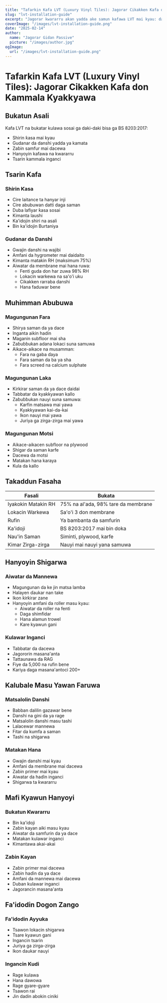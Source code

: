 ```yaml
---
title: "Tafarkin Kafa LVT (Luxury Vinyl Tiles): Jagorar Cikakken Kafa don Kammala Kyakkyawa"
slug: "lvt-installation-guide"
excerpt: "Jagorar kwararru akan yadda ake samun kafawa LVT mai kyau: daga shirin ƙasa zuwa kammala ƙarshe, bisa ga ka'idojin BS 8203:2017 don samun sakamako mai ɗorewa."
coverImage: "/images/lvt-installation-guide.png"
date: "2025-02-14"
author:
  name: "Jagorar Gidan Passive"
  picture: "/images/author.jpg"
ogImage:
  url: "/images/lvt-installation-guide.png"
---
```


# Tafarkin Kafa LVT (Luxury Vinyl Tiles): Jagorar Cikakken Kafa don Kammala Kyakkyawa

## Bukatun Asali

Kafa LVT na bukatar kulawa sosai ga daki-daki bisa ga BS 8203:2017:

- Shirin ƙasa mai kyau
- Gudanar da danshi yadda ya kamata
- Zaɓin samfur mai dacewa
- Hanyoyin kafawa na kwararru
- Tsarin kammala inganci

## Tsarin Kafa

### Shirin Ƙasa
- Cire laitance ta hanyar inji
- Cire abubuwan datti daga saman
- Duba lafiyar ƙasa sosai
- Kimanta laushi
- Ka'idojin shiri na asali
- Bin ka'idojin Burtaniya

### Gudanar da Danshi
- Gwajin danshi na wajibi
- Amfani da hygrometer mai daidaito
- Kimanta matakin RH (maksimum 75%)
- Aiwatar da membrane mai hana ruwa:
  - Fenti guda don har zuwa 98% RH
  - Lokacin warkewa na sa'o'i uku
  - Cikakken rarraba danshi
  - Hana faduwar bene

## Muhimman Abubuwa

### Magungunan Fara
- Shirya saman da ya dace
- Inganta aikin hadin
- Maganin subfloor mai sha
- Zaɓuɓɓukan adana lokaci suna samuwa
- Aikace-aikace na musamman:
  - Fara na gaba ɗaya
  - Fara saman da ba ya sha
  - Fara screed na calcium sulphate

### Magungunan Laka
- Kirkirar saman da ya dace daidai
- Tabbatar da kyakkyawan kallo
- Zaɓuɓɓukan nauyi suna samuwa:
  - Karfin matsawa mai yawa
  - Kyakkyawan kai-da-kai
  - Ikon nauyi mai yawa
  - Juriya ga zirga-zirga mai yawa

### Magungunan Motsi
- Aikace-aikacen subfloor na plywood
- Shigar da saman karfe
- Dacewa da motsi
- Matakan hana karaya
- Kula da kallo

## Takaddun Fasaha

| Fasali | Bukata |
|--------|--------|
| Iyakokin Matakin RH | 75% na al'ada, 98% tare da membrane |
| Lokacin Warkewa | Sa'o'i 3 don membrane |
| Rufin | Ya bambanta da samfurin |
| Ka'idoji | BS 8203:2017 mai bin doka |
| Nau'in Saman | Siminti, plywood, karfe |
| Kimar Zirga-zirga | Nauyi mai nauyi yana samuwa |

## Hanyoyin Shigarwa

### Aiwatar da Mannewa
- Magungunan da ke jin matsa lamba
- Halayen ɗaukar nan take
- Ikon ƙirƙirar zane
- Hanyoyin amfani da roller masu kyau:
  - Aiwatar da roller na fenti
  - Daga shimfidar
  - Hana alamun trowel
  - Kare kyawun gani

### Kulawar Inganci
- Tabbatar da dacewa
- Jagororin masana'anta
- Tattaunawa da RAG
- Fiye da 5,000 na rufin bene
- Kariya daga masana'antoci 200+

## Kalubale Masu Yawan Faruwa

### Matsalolin Danshi
- Babban dalilin gazawar bene
- Danshi na gini da ya rage
- Matsalolin danshi masu tashi
- Lalacewar mannewa
- Fitar da kumfa a saman
- Tashi na shigarwa

### Matakan Hana
- Gwajin danshi mai kyau
- Amfani da membrane mai dacewa
- Zaɓin primer mai kyau
- Aiwatar da haɗin inganci
- Shigarwa ta ƙwararru

## Mafi Kyawun Hanyoyi

### Bukatun Ƙwararru
- Bin ka'idoji
- Zaɓin kayan aiki masu kyau
- Aiwatar da samfurin da ya dace
- Matakan kulawar inganci
- Kimantawa akai-akai

### Zaɓin Kayan
- Zaɓin primer mai dacewa
- Zaɓin haɗin da ya dace
- Amfani da mannewa mai dacewa
- Duban kulawar inganci
- Jagorancin masana'anta

## Fa'idodin Dogon Zango

### Fa'idodin Ayyuka
- Tsawon lokacin shigarwa
- Tsare kyawun gani
- Ingancin tsarin
- Juriya ga zirga-zirga
- Ikon daukar nauyi

### Ingancin Kudi
- Rage kulawa
- Hana dawowa
- Rage gyare-gyare
- Tsawon rai
- Jin dadin abokin ciniki